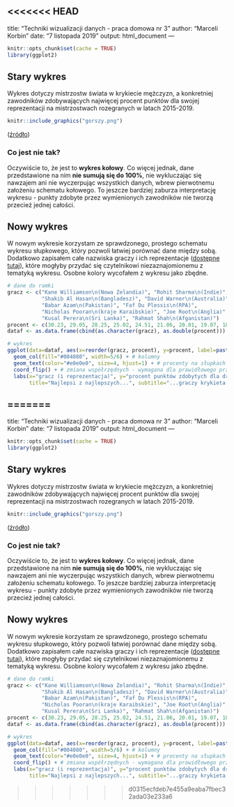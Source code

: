 <<<<<<< HEAD
---
title: "Techniki wizualizacji danych - praca domowa nr 3"
author: "Marceli Korbin"
date: "7 listopada 2019"
output: html_document
---

```r
knitr::opts_chunk$set(cache = TRUE)
library(ggplot2)
```

## Stary wykres

Wykres dotyczy mistrzostw świata w krykiecie mężczyzn, a konkretniej zawodników zdobywających najwięcej procent punktów dla swojej reprezentacji na mistrzostwach rozegranych w latach 2015-2019.

```r
knitr::include_graphics("gorszy.png")
```

([źródło](https://www.espncricinfo.com/story/_/id/27143430/kane-williamson-hand-steadies-new-zealand-ship))

### Co jest nie tak?

Oczywiście to, że jest to **wykres kołowy**. Co więcej jednak, dane przedstawione na nim **nie sumują się do 100%**, nie wykluczając się nawzajem ani nie wyczerpując wszystkich danych, wbrew pierwotnemu założeniu schematu kołowego. To jeszcze bardziej zaburza interpretację wykresu - punkty zdobyte przez wymienionych zawodników nie tworzą przecież jednej całości.

## Nowy wykres

W nowym wykresie korzystam ze sprawdzonego, prostego schematu wykresu słupkowego, który pozwoli łatwiej porównać dane między sobą. Dodatkowo zapisałem całe nazwiska graczy i ich reprezentacje ([dostępne tutaj](http://stats.espncricinfo.com/ci/engine/stats/index.html?class=2;spanmin1=30+Mar+2015;spanval1=span;template=results;type=batting)), które mogłyby przydać się czytelnikowi niezaznajomionemu z tematyką wykresu. Osobne kolory wycofałem z wykresu jako zbędne.

```r
# dane do ramki
gracz <- c("Kane Williamson\n(Nowa Zelandia)", "Rohit Sharma\n(Indie)",
           "Shakib Al Hasan\n(Bangladesz)", "David Warner\n(Australia)",
           "Babar Azam\n(Pakistan)", "Faf Du Plessis\n(RPA)",
           "Nicholas Pooran\n(kraje Karaibskie)", "Joe Root\n(Anglia)",
           "Kusal Perera\n(Sri Lanka)", "Rahmat Shah\n(Afganistan)")
procent <- c(30.23, 29.05, 28.25, 25.02, 24.51, 21.06, 20.01, 19.07, 18.16, 14.8)
dataf <- as.data.frame(cbind(as.character(gracz), as.double(procent)))

# wykres
ggplot(data=dataf, aes(x=reorder(gracz, procent), y=procent, label=paste(procent, "%", sep=""))) +
  geom_col(fill="#004080", width=5/6) + # kolumny
  geom_text(color="#e0e0e0", size=4, hjust=1) + # procenty na słupkach
  coord_flip() + # zmiana współrzędnych - wymagana dla prawidłowego przeczytania danych zawodników
  labs(x="gracz (i reprezentacja)", y="procent punktów zdobytych dla drużyny",
       title="Najlepsi z najlepszych...", subtitle="...graczy krykieta w swoich reprezentacjach") # tytuł i nazwy osi
```
=======
---
title: "Techniki wizualizacji danych - praca domowa nr 3"
author: "Marceli Korbin"
date: "7 listopada 2019"
output: html_document
---

```r
knitr::opts_chunk$set(cache = TRUE)
library(ggplot2)
```

## Stary wykres

Wykres dotyczy mistrzostw świata w krykiecie mężczyzn, a konkretniej zawodników zdobywających najwięcej procent punktów dla swojej reprezentacji na mistrzostwach rozegranych w latach 2015-2019.

```r
knitr::include_graphics("gorszy.png")
```

([źródło](https://www.espncricinfo.com/story/_/id/27143430/kane-williamson-hand-steadies-new-zealand-ship))

### Co jest nie tak?

Oczywiście to, że jest to **wykres kołowy**. Co więcej jednak, dane przedstawione na nim **nie sumują się do 100%**, nie wykluczając się nawzajem ani nie wyczerpując wszystkich danych, wbrew pierwotnemu założeniu schematu kołowego. To jeszcze bardziej zaburza interpretację wykresu - punkty zdobyte przez wymienionych zawodników nie tworzą przecież jednej całości.

## Nowy wykres

W nowym wykresie korzystam ze sprawdzonego, prostego schematu wykresu słupkowego, który pozwoli łatwiej porównać dane między sobą. Dodatkowo zapisałem całe nazwiska graczy i ich reprezentacje ([dostępne tutaj](http://stats.espncricinfo.com/ci/engine/stats/index.html?class=2;spanmin1=30+Mar+2015;spanval1=span;template=results;type=batting)), które mogłyby przydać się czytelnikowi niezaznajomionemu z tematyką wykresu. Osobne kolory wycofałem z wykresu jako zbędne.

```r
# dane do ramki
gracz <- c("Kane Williamson\n(Nowa Zelandia)", "Rohit Sharma\n(Indie)",
           "Shakib Al Hasan\n(Bangladesz)", "David Warner\n(Australia)",
           "Babar Azam\n(Pakistan)", "Faf Du Plessis\n(RPA)",
           "Nicholas Pooran\n(kraje Karaibskie)", "Joe Root\n(Anglia)",
           "Kusal Perera\n(Sri Lanka)", "Rahmat Shah\n(Afganistan)")
procent <- c(30.23, 29.05, 28.25, 25.02, 24.51, 21.06, 20.01, 19.07, 18.16, 14.8)
dataf <- as.data.frame(cbind(as.character(gracz), as.double(procent)))

# wykres
ggplot(data=dataf, aes(x=reorder(gracz, procent), y=procent, label=paste(procent, "%", sep=""))) +
  geom_col(fill="#004080", width=5/6) + # kolumny
  geom_text(color="#e0e0e0", size=4, hjust=1) + # procenty na słupkach
  coord_flip() + # zmiana współrzędnych - wymagana dla prawidłowego przeczytania danych zawodników
  labs(x="gracz (i reprezentacja)", y="procent punktów zdobytych dla drużyny",
       title="Najlepsi z najlepszych...", subtitle="...graczy krykieta w swoich reprezentacjach") # tytuł i nazwy osi
```
>>>>>>> d0315ecfdeb7e455a9eaba7fbec32ada03e233a6
